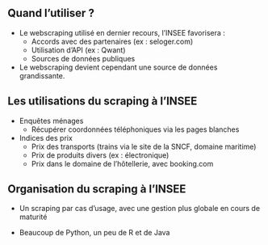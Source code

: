 ## Quand l'utiliser ?

- Le webscraping utilisé en dernier recours, l'INSEE favorisera :
    - Accords avec des partenaires (ex : seloger.com)
    - Utilisation d'API (ex : Qwant)
    - Sources de données publiques

- Le webscraping devient cependant une source de données grandissante.


## Les utilisations du scraping à l'INSEE

- Enquêtes ménages
    - Récupérer coordonnées téléphoniques via les pages blanches

- Indices des prix
    - Prix des transports (trains via le site de la SNCF, domaine maritime)
    - Prix de produits divers (ex : électronique)
    - Prix dans le domaine de l'hôtellerie, avec booking.com


## Organisation du scraping à l'INSEE

- Un scraping par cas d'usage, avec une gestion plus globale en cours de maturité

- Beaucoup de Python, un peu de R et de Java